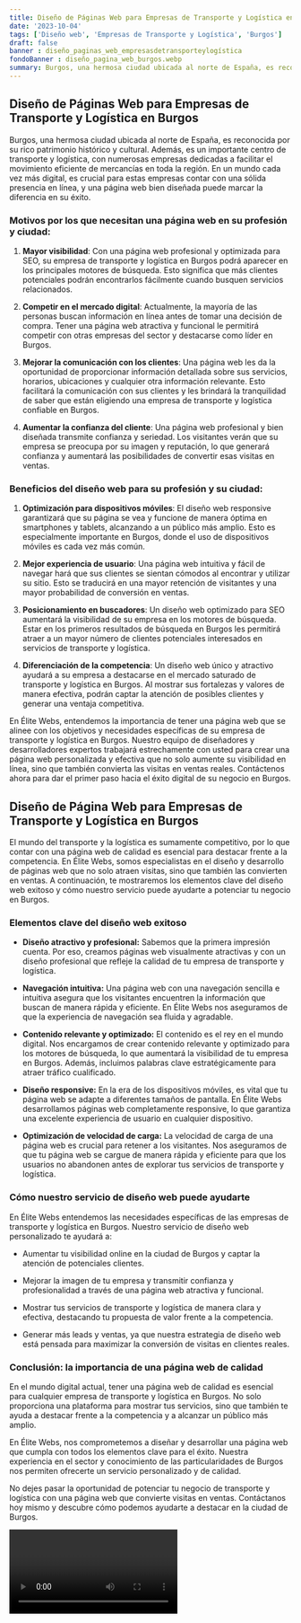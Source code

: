```yaml
---
title: Diseño de Páginas Web para Empresas de Transporte y Logística en Burgos
date: '2023-10-04'
tags: ['Diseño web', 'Empresas de Transporte y Logística', 'Burgos']
draft: false
banner : diseño_paginas_web_empresasdetransporteylogística
fondoBanner : diseño_pagina_web_burgos.webp
summary: Burgos, una hermosa ciudad ubicada al norte de España, es reconocida por su rico patrimonio histórico y cultural. Además, es un importante centro de transporte y logística, con numerosas empresas dedicadas a facilitar el movimiento eficiente de mercancías en toda la región. En un mundo cada vez más digital, es crucial para estas empresas contar con una sólida presencia en línea, y una página web bien diseñada puede marcar la diferencia en su éxito.
---
```


## Diseño de Páginas Web para Empresas de Transporte y Logística en Burgos

Burgos, una hermosa ciudad ubicada al norte de España, es reconocida por su rico patrimonio histórico y cultural. Además, es un importante centro de transporte y logística, con numerosas empresas dedicadas a facilitar el movimiento eficiente de mercancías en toda la región. En un mundo cada vez más digital, es crucial para estas empresas contar con una sólida presencia en línea, y una página web bien diseñada puede marcar la diferencia en su éxito.

### Motivos por los que necesitan una página web en su profesión y ciudad:

1. **Mayor visibilidad**: Con una página web profesional y optimizada para SEO, su empresa de transporte y logística en Burgos podrá aparecer en los principales motores de búsqueda. Esto significa que más clientes potenciales podrán encontrarlos fácilmente cuando busquen servicios relacionados.

2. **Competir en el mercado digital**: Actualmente, la mayoría de las personas buscan información en línea antes de tomar una decisión de compra. Tener una página web atractiva y funcional le permitirá competir con otras empresas del sector y destacarse como líder en Burgos.

3. **Mejorar la comunicación con los clientes**: Una página web les da la oportunidad de proporcionar información detallada sobre sus servicios, horarios, ubicaciones y cualquier otra información relevante. Esto facilitará la comunicación con sus clientes y les brindará la tranquilidad de saber que están eligiendo una empresa de transporte y logística confiable en Burgos.

4. **Aumentar la confianza del cliente**: Una página web profesional y bien diseñada transmite confianza y seriedad. Los visitantes verán que su empresa se preocupa por su imagen y reputación, lo que generará confianza y aumentará las posibilidades de convertir esas visitas en ventas.

### Beneficios del diseño web para su profesión y su ciudad:

1. **Optimización para dispositivos móviles**: El diseño web responsive garantizará que su página se vea y funcione de manera óptima en smartphones y tablets, alcanzando a un público más amplio. Esto es especialmente importante en Burgos, donde el uso de dispositivos móviles es cada vez más común.

2. **Mejor experiencia de usuario**: Una página web intuitiva y fácil de navegar hará que sus clientes se sientan cómodos al encontrar y utilizar su sitio. Esto se traducirá en una mayor retención de visitantes y una mayor probabilidad de conversión en ventas.

3. **Posicionamiento en buscadores**: Un diseño web optimizado para SEO aumentará la visibilidad de su empresa en los motores de búsqueda. Estar en los primeros resultados de búsqueda en Burgos les permitirá atraer a un mayor número de clientes potenciales interesados en servicios de transporte y logística.

4. **Diferenciación de la competencia**: Un diseño web único y atractivo ayudará a su empresa a destacarse en el mercado saturado de transporte y logística en Burgos. Al mostrar sus fortalezas y valores de manera efectiva, podrán captar la atención de posibles clientes y generar una ventaja competitiva.

En Élite Webs, entendemos la importancia de tener una página web que se alinee con los objetivos y necesidades específicas de su empresa de transporte y logística en Burgos. Nuestro equipo de diseñadores y desarrolladores expertos trabajará estrechamente con usted para crear una página web personalizada y efectiva que no solo aumente su visibilidad en línea, sino que también convierta las visitas en ventas reales. Contáctenos ahora para dar el primer paso hacia el éxito digital de su negocio en Burgos.

<GifSeo />

<Cta />

## Diseño de Página Web para Empresas de Transporte y Logística en Burgos

El mundo del transporte y la logística es sumamente competitivo, por lo que contar con una página web de calidad es esencial para destacar frente a la competencia. En Élite Webs, somos especialistas en el diseño y desarrollo de páginas web que no solo atraen visitas, sino que también las convierten en ventas. A continuación, te mostraremos los elementos clave del diseño web exitoso y cómo nuestro servicio puede ayudarte a potenciar tu negocio en Burgos.

### Elementos clave del diseño web exitoso

- **Diseño atractivo y profesional:** Sabemos que la primera impresión cuenta. Por eso, creamos páginas web visualmente atractivas y con un diseño profesional que refleje la calidad de tu empresa de transporte y logística.

- **Navegación intuitiva:** Una página web con una navegación sencilla e intuitiva asegura que los visitantes encuentren la información que buscan de manera rápida y eficiente. En Élite Webs nos aseguramos de que la experiencia de navegación sea fluida y agradable.

- **Contenido relevante y optimizado:** El contenido es el rey en el mundo digital. Nos encargamos de crear contenido relevante y optimizado para los motores de búsqueda, lo que aumentará la visibilidad de tu empresa en Burgos. Además, incluimos palabras clave estratégicamente para atraer tráfico cualificado.

- **Diseño responsive:** En la era de los dispositivos móviles, es vital que tu página web se adapte a diferentes tamaños de pantalla. En Élite Webs desarrollamos páginas web completamente responsive, lo que garantiza una excelente experiencia de usuario en cualquier dispositivo.

- **Optimización de velocidad de carga:** La velocidad de carga de una página web es crucial para retener a los visitantes. Nos aseguramos de que tu página web se cargue de manera rápida y eficiente para que los usuarios no abandonen antes de explorar tus servicios de transporte y logística.

### Cómo nuestro servicio de diseño web puede ayudarte

En Élite Webs entendemos las necesidades específicas de las empresas de transporte y logística en Burgos. Nuestro servicio de diseño web personalizado te ayudará a:

- Aumentar tu visibilidad online en la ciudad de Burgos y captar la atención de potenciales clientes.

- Mejorar la imagen de tu empresa y transmitir confianza y profesionalidad a través de una página web atractiva y funcional.

- Mostrar tus servicios de transporte y logística de manera clara y efectiva, destacando tu propuesta de valor frente a la competencia.

- Generar más leads y ventas, ya que nuestra estrategia de diseño web está pensada para maximizar la conversión de visitas en clientes reales.

### Conclusión: la importancia de una página web de calidad

En el mundo digital actual, tener una página web de calidad es esencial para cualquier empresa de transporte y logística en Burgos. No solo proporciona una plataforma para mostrar tus servicios, sino que también te ayuda a destacar frente a la competencia y a alcanzar un público más amplio.

En Élite Webs, nos comprometemos a diseñar y desarrollar una página web que cumpla con todos los elementos clave para el éxito. Nuestra experiencia en el sector y conocimiento de las particularidades de Burgos nos permiten ofrecerte un servicio personalizado y de calidad.

No dejes pasar la oportunidad de potenciar tu negocio de transporte y logística con una página web que convierte visitas en ventas. Contáctanos hoy mismo y descubre cómo podemos ayudarte a destacar en la ciudad de Burgos.

<Video />

<CtaBot job='Empresas de Transporte y Logística' city='Burgos'/>

<Gmaps query='Burgos+españa+maps' />